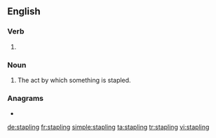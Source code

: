 ==English==

===Verb===
{{head|en|present participle}}

# {{present participle of|staple|lang=en|nocat=1}}

===Noun===
{{en-noun}}

# The act by which something is stapled.

===Anagrams===
* {{l|en|spalting}}

[[de:stapling]]
[[fr:stapling]]
[[simple:stapling]]
[[ta:stapling]]
[[tr:stapling]]
[[vi:stapling]]